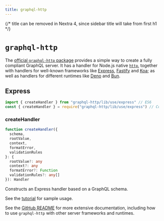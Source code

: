 ```yaml
---
title: graphql-http
---
```


{/* title can be removed in Nextra 4, since sidebar title will take from first h1 */}

# `graphql-http`

The [official `graphql-http` package](https://github.com/graphql/graphql-http)
provides a simple way to create a fully compliant GraphQL server. It has a
handler for Node.js native [`http`](https://nodejs.org/api/http.html), together
with handlers for well-known frameworks like [Express](https://expressjs.com/),
[Fastify](https://www.fastify.io/) and [Koa](https://koajs.com/); as well as
handlers for different runtimes like [Deno](https://deno.land/) and
[Bun](https://bun.sh/).

## Express

```js
import { createHandler } from "graphql-http/lib/use/express" // ES6
const { createHandler } = require("graphql-http/lib/use/express") // CommonJS
```

### createHandler

```ts
function createHandler({
  schema,
  rootValue,
  context,
  formatError,
  validationRules
}: {
  rootValue?: any
  context?: any
  formatError?: Function
  validationRules?: any[]
}): Handler
```

Constructs an Express handler based on a GraphQL schema.

See the [tutorial](/graphql-js/running-an-express-graphql-server/) for sample
usage.

See the [GitHub README](https://github.com/graphql/graphql-http) for more
extensive documentation, including how to use `graphql-http` with other server
frameworks and runtimes.
